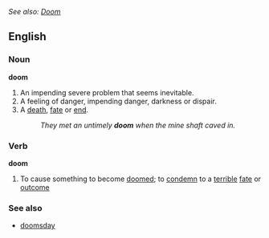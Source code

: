 ''See also: [[Doom]]''

==English==

===Noun===
'''doom'''
#An impending severe problem that seems inevitable.
#A feeling of danger, impending danger, darkness or dispair.
#A [[death]], [[fate]] or [[end]].
#:''They met an untimely '''doom''' when the mine shaft caved in.''

===Verb===
'''doom'''
#To cause something to become [[doomed]]; to [[condemn]] to a [[terrible]] [[fate]] or [[outcome]]

===See also===
*[[doomsday]]